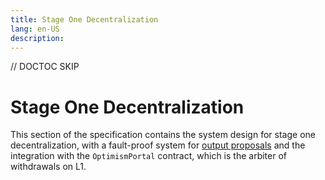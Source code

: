 ```yaml
---
title: Stage One Decentralization
lang: en-US
description:
---
```


// DOCTOC SKIP

# Stage One Decentralization

[g-l2-proposal]: ../../glossary.md#l2-output-root-proposals

This section of the specification contains the system design for stage one decentralization, with a fault-proof system
for [output proposals][g-l2-proposal] and the integration with the `OptimismPortal` contract, which is the arbiter of
withdrawals on L1.
